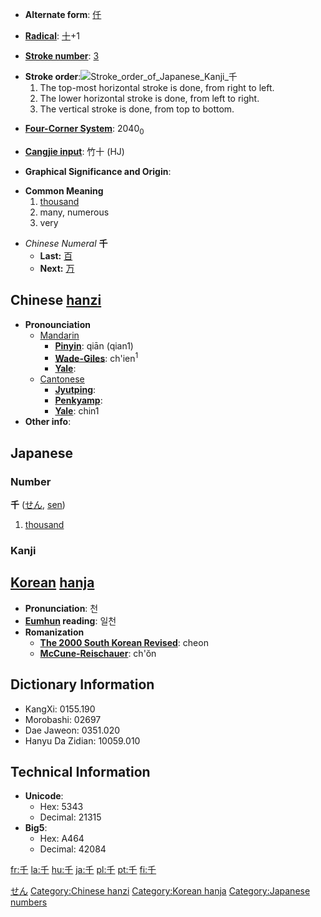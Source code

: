 * '''Alternate form''': [[仟]]

* '''[[Wiktionary:Chinese radical index| Radical]]''': [[Wiktionary:Chinese radical index 十|十]]+1

* '''[[Wiktionary:Chinese total strokes index|Stroke number]]''': [[Wiktionary:Chinese total strokes index 3|3]]

*'''Stroke order''':[[Image:Stroke order of Japanese Kanji 千]]
*# The top-most horizontal stroke is done, from right to left.
*# The lower horizontal stroke is done, from left to right.
*# The vertical stroke is done, from top to bottom.

* '''[[Wiktionary:Chinese four corner index|Four-Corner System]]''': 2040<sub>0</sub>

* '''[[Wiktionary:Chinese Cangjie index|Cangjie input]]''': 竹十 (HJ)

* '''Graphical Significance and Origin''': 

* '''Common Meaning'''
*# [[thousand]]
*# many, numerous
*# very

*''Chinese Numeral'' '''千'''
**'''Last:''' [[百]]
**'''Next:''' [[万]]



== Chinese [[hanzi]] ==

*'''Pronounciation '''
**[[Mandarin]]
***'''[[Pinyin]]''': qiān (qian1)
***'''[[Wade-Giles]]''': ch'ien<sup>1</sup>
***'''[[Yale]]''': 
**[[Cantonese]]
***'''[[Jyutping]]''': 
***'''[[Penkyamp]]''': 
***'''[[Yale]]''': chin1
* '''Other info''': 



==Japanese==
[[Category:Japanese language|せん]]
===Number===
'''千''' ([[せん]], [[sen]])
# [[thousand]]

===Kanji===
{{kanji|[[せん]] ([[sen]])|[[ち]] ([[chi]])}}


== [[Korean]] [[hanja]] ==

* '''Pronunciation''': 천
* '''[[Eumhun]] reading''': 일천
* '''Romanization'''
** '''[[The 2000 South Korean Revised Romanization|The 2000 South Korean Revised]]''': cheon
** '''[[McCune-Reischauer]]''': ch'ŏn


== Dictionary Information ==

* KangXi: 0155.190
* Morobashi: 02697
* Dae Jaweon: 0351.020
* Hanyu Da Zidian: 10059.010

== Technical Information ==

* '''Unicode''':
** Hex: 5343
** Decimal: 21315
* '''Big5''':
** Hex: A464
** Decimal: 42084

[[Category:Chinese hanzi]]
[[Category:Korean hanja]]
[[Category:Japanese numbers]]

[[fr:千]]
[[la:千]]
[[hu:千]]
[[ja:千]]
[[pl:千]]
[[pt:千]]
[[fi:千]]